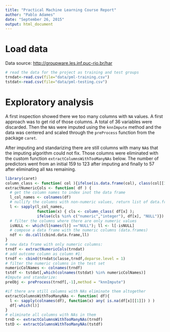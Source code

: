 ```yaml
---
title: "Practical Machine Learning Course Report"
author: "Pablo Adames"
date: "September 26, 2015"
output: html_document
---
```



# Load data

Data source: [http://groupware.les.inf.puc-rio.br/har](http://groupware.les.inf.puc-rio.br/har)

```r
# read the data for the project as training and test groups
trndat<-read.csv(file="data/pml-training.csv")
tstdat<-read.csv(file="data/pml-testing.csv")
```

# Exploratory analysis

A first inspection showed there we too many columns with `NA` values.
A first approach was to get rid of those columns. A total of 36 variables
were discarded. Then the `NA`s were imputed using the `knnImpute`
method and the data was centered and scaled through the `preProcess`
function from the package `caret`.

After imputing and standarizing there are still columns with many `NA`s
that the imputing algorithm could not fix. Those columns were eliminated
with the custom function `extractColumnsWithTooManyNAs` below.
The number of predictors went from an initial 159 to 123 after imputing and
finally to 57 after eliminating all `NA`s remaining.

```r
library(caret)
column_class <- function( col ){ifelse(is.data.frame(col), class(col[[1]]), class(col))}
extractNumericCols <- function( df ) {
  # get the column names to index inot the data frame
  l_col_names <- colnames(df)
  # nullify the columns with non-numeric values, return list of data.frames
  l <- sapply(l_col_names, 
              function(x) { cls <- column_class( df[x] );
              ifelse(cls %in% c("numeric","integer"), df[x], "NULL")})
  # filter the columns where there are only numeric values
  isNULL <- which(l[names(l)] =="NULL"); ll <- l[-isNULL] 
  # compose a data frame with the numeric columns (data.frames)
  ndf <- do.call(cbind.data.frame,ll)
}
# new data frame with only numeric columns:
trndf <- extractNumericCols(trndat)
# add outcome column as column #1:
trndf <- cbind(trndat$classe,trndf,deparse.level = 1)
# filter the numeric columns in the test set
numericColNames <- colnames(trndf)
tstdf <- tstdat[,which(colnames(tstdat) %in% numericColNames)]
#Impute and standarize:
preObj <- preProcess(trndf[,-1],method = "knnImpute")

#if there are still columns with NAs eliminate them altogether
extractColumnsWithTooManyNAs <- function( df){
  l <- sapply(colnames(df), function(x) any( is.na(df[x][[1]]) ) )
  df[-which(l)]
}
# eliminate all columns with NAs in them
trnD <- extractColumnsWithTooManyNAs(trndf)
tstD <- extractColumnsWithTooManyNAs(tstdf)

```